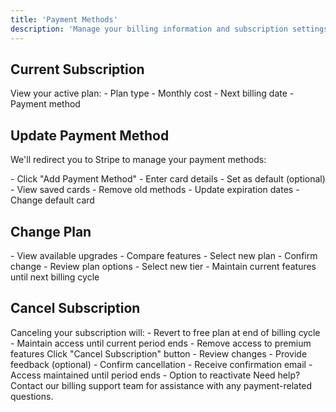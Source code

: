 ```yaml
---
title: 'Payment Methods'
description: 'Manage your billing information and subscription settings'
---
```


## Current Subscription

<Card>
  View your active plan:
  - Plan type
  - Monthly cost
  - Next billing date
  - Payment method
</Card>

## Update Payment Method

We'll redirect you to Stripe to manage your payment methods:

<Steps>
  <Step title="Add New Payment Method">
    - Click "Add Payment Method"
    - Enter card details
    - Set as default (optional)
  </Step>
  
  <Step title="Manage Existing Methods">
    - View saved cards
    - Remove old methods
    - Update expiration dates
    - Change default card
  </Step>
</Steps>

## Change Plan

<AccordionGroup>
  <Accordion title="Upgrade Plan" icon="arrow-up">
    - View available upgrades
    - Compare features
    - Select new plan
    - Confirm change
  </Accordion>
  
  <Accordion title="Downgrade Plan" icon="arrow-down">
    - Review plan options
    - Select new tier
    - Maintain current features until next billing cycle
  </Accordion>
</AccordionGroup>

## Cancel Subscription

<Warning>
  Canceling your subscription will:
  - Revert to free plan at end of billing cycle
  - Maintain access until current period ends
  - Remove access to premium features
</Warning>

<Steps>
  <Step title="Initiate Cancellation">
    Click "Cancel Subscription" button
  </Step>
  
  <Step title="Confirm Decision">
    - Review changes
    - Provide feedback (optional)
    - Confirm cancellation
  </Step>
  
  <Step title="Post-Cancellation">
    - Receive confirmation email
    - Access maintained until period ends
    - Option to reactivate
  </Step>
</Steps>


<Note>
  Need help? Contact our billing support team for assistance with any payment-related questions.
</Note> 